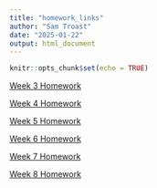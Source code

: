 ```yaml
---
title: "homework_links"
author: "Sam Troast"
date: "2025-01-22"
output: html_document
---
```


```r
knitr::opts_chunk$set(echo = TRUE)
```
[Week 3 Homework](Homework3.html)

[Week 4 Homework](Homework4.html)

[Week 5 Homework](Homework5.html)

[Week 6 Homework](Homework6.html)

[Week 7 Homework](Homework7.html)

[Week 8 Homework](Homework8.html) 
